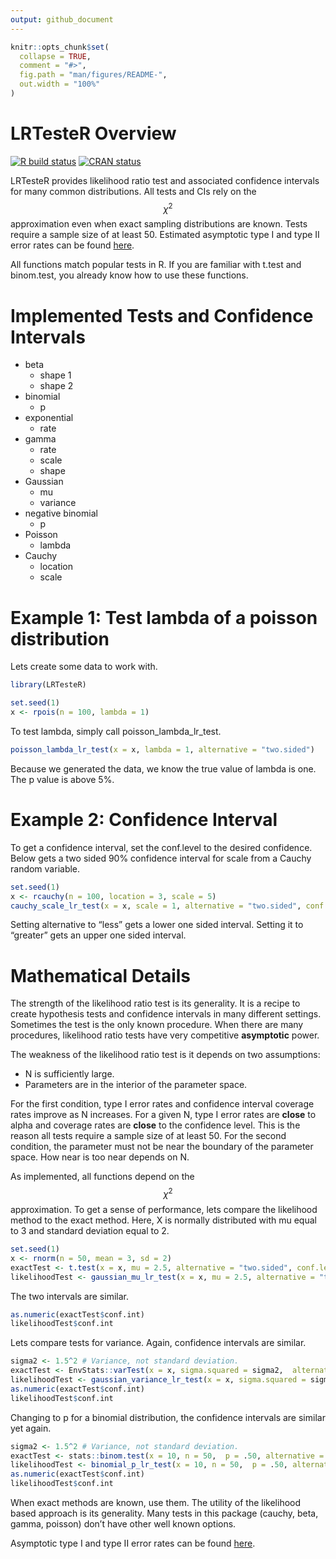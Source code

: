 ```yaml
---
output: github_document
---
```


<!-- README.md is generated from README.Rmd. Please edit that file -->

```r
knitr::opts_chunk$set(
  collapse = TRUE,
  comment = "#>",
  fig.path = "man/figures/README-",
  out.width = "100%"
)
```
# LRTesteR Overview
<!-- badges: start -->
[![R build status](https://github.com/gmcmacran/LRTesteR/workflows/R-CMD-check/badge.svg)](https://github.com/gmcmacran/LRTesteR/actions)
[![CRAN status](https://www.r-pkg.org/badges/version/LRTesteR)](https://cran.r-project.org/package=LRTesteR)
<!-- badges: end -->

LRTesteR provides likelihood ratio test and associated confidence intervals for many common distributions. All tests and CIs rely on the $$\chi^2$$ approximation even when exact sampling distributions are known. Tests require a sample size of at least 50. Estimated asymptotic type I and type II error rates can be found [here](https://github.com/gmcmacran/TypeOneTypeTwoSim).

All functions match popular tests in R. If you are familiar with t.test and binom.test, you already know how to use these functions.

# Implemented Tests and Confidence Intervals

* beta
  + shape 1
  + shape 2

* binomial
  + p
  
* exponential
  + rate
  
* gamma
  + rate
  + scale
  + shape
  
* Gaussian
  + mu
  + variance
  
* negative binomial
  + p
  
* Poisson
  + lambda

* Cauchy
  + location
  + scale

# Example 1: Test lambda of a poisson distribution

Lets create some data to work with.

```r
library(LRTesteR)

set.seed(1)
x <- rpois(n = 100, lambda = 1)
```

To test lambda, simply call poisson_lambda_lr_test.
```r
poisson_lambda_lr_test(x = x, lambda = 1, alternative = "two.sided")
```
Because we generated the data, we know the true value of lambda is one. The p value is above 5%.

# Example 2: Confidence Interval

To get a confidence interval, set the conf.level to the desired confidence. Below gets a two sided 90% confidence interval for scale from a Cauchy random variable.

```r
set.seed(1)
x <- rcauchy(n = 100, location = 3, scale = 5)
cauchy_scale_lr_test(x = x, scale = 1, alternative = "two.sided", conf.level = .90)
```

Setting alternative to "less" gets a lower one sided interval. Setting it to "greater" gets an upper one sided interval.

# Mathematical Details

The strength of the likelihood ratio test is its generality. It is a recipe to create hypothesis tests and confidence intervals in many different settings. Sometimes the test is the only known procedure. When there are many procedures, likelihood ratio tests have very competitive **asymptotic** power.

The weakness of the likelihood ratio test is it depends on two assumptions:

* N is sufficiently large.
* Parameters are in the interior of the parameter space.

For the first condition, type I error rates and confidence interval coverage rates improve as N increases. For a given N, type I error rates are **close** to alpha and coverage rates are **close** to the confidence level. This is the reason all tests require a sample size of at least 50. For the second condition, the parameter must not be near the boundary of the parameter space. How near is too near depends on N.

As implemented, all functions depend on the $$\chi^2$$ approximation. To get a sense of performance, lets compare the likelihood method to the exact method. Here, X is normally distributed with mu equal to 3 and standard deviation equal to 2.

```r
set.seed(1)
x <- rnorm(n = 50, mean = 3, sd = 2)
exactTest <- t.test(x = x, mu = 2.5, alternative = "two.sided", conf.level = .95)
likelihoodTest <- gaussian_mu_lr_test(x = x, mu = 2.5, alternative = "two.sided", conf.level = .95)
```

The two intervals are similar.
```r
as.numeric(exactTest$conf.int)
likelihoodTest$conf.int
```

Lets compare tests for variance. Again, confidence intervals are similar.
```r
sigma2 <- 1.5^2 # Variance, not standard deviation.
exactTest <- EnvStats::varTest(x = x, sigma.squared = sigma2,  alternative = "two.sided", conf.level = .95)
likelihoodTest <- gaussian_variance_lr_test(x = x, sigma.squared = sigma2, alternative = "two.sided", conf.level = .95)
as.numeric(exactTest$conf.int)
likelihoodTest$conf.int
```

Changing to p for a binomial distribution, the confidence intervals are similar yet again. 
```r
sigma2 <- 1.5^2 # Variance, not standard deviation.
exactTest <- stats::binom.test(x = 10, n = 50,  p = .50, alternative = "two.sided", conf.level = .95)
likelihoodTest <- binomial_p_lr_test(x = 10, n = 50,  p = .50, alternative = "two.sided", conf.level = .95)
as.numeric(exactTest$conf.int)
likelihoodTest$conf.int
```

When exact methods are known, use them. The utility of the likelihood based approach is its generality. Many tests in this package (cauchy, beta, gamma, poisson) don't have other well known options.

Asymptotic type I and type II error rates can be found [here](https://github.com/gmcmacran/TypeOneTypeTwoSim).
